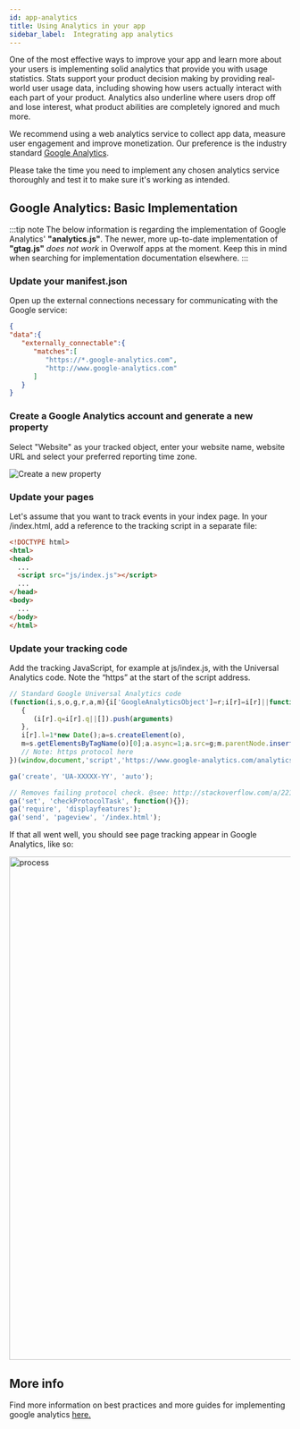```yaml
---
id: app-analytics
title: Using Analytics in your app
sidebar_label:  Integrating app analytics
---
```


One of the most effective ways to improve your app and learn more about your users is implementing solid analytics that provide you with usage statistics. Stats support your product decision making by providing real-world user usage data, including showing how users actually interact with each part of your product. Analytics also underline where users drop off and lose interest, what product abilities are completely ignored and much more.

We recommend using a web analytics service to collect app data, measure user engagement and improve monetization. Our preference is the industry standard [Google Analytics](https://marketingplatform.google.com/about/analytics/features/).

Please take the time you need to implement any chosen analytics service thoroughly and test it to make sure it's working as intended.

## Google Analytics: Basic Implementation

:::tip note
The below information is regarding the implementation of Google Analytics' **"analytics.js"**. The newer, more up-to-date implementation of **"gtag.js"** _does not work_ in Overwolf apps at the moment. Keep this in mind when searching for implementation documentation elsewhere.
:::

### Update your manifest.json

Open up the external connections necessary for communicating with the Google service:

```json
{
"data":{  
   "externally_connectable":{  
      "matches":[  
         "https://*.google-analytics.com",
         "http://www.google-analytics.com"
      ]
   }
}
```

### Create a Google Analytics account and generate a new property

Select "Website" as your tracked object, enter your website name, website URL and select your preferred reporting time zone.

<ImageBoxModal>
  <img src={require('../assets/app-analytics/GA1.jpg').default} alt="Create a new property" />
</ImageBoxModal>

### Update your pages

Let's assume that you want to track events in your index page. In your /index.html, add a reference to the tracking script in a separate file:

```html
<!DOCTYPE html>
<html>
<head>
  ...
  <script src="js/index.js"></script>
  ...
</head>
<body>
  ...
</body>
</html>
```

### Update your tracking code

Add the tracking JavaScript, for example at js/index.js, with the Universal Analytics code. Note the “https” at the start of the script address.

```js
// Standard Google Universal Analytics code
(function(i,s,o,g,r,a,m){i['GoogleAnalyticsObject']=r;i[r]=i[r]||function()
   {
      (i[r].q=i[r].q||[]).push(arguments)
   },
   i[r].l=1*new Date();a=s.createElement(o),
   m=s.getElementsByTagName(o)[0];a.async=1;a.src=g;m.parentNode.insertBefore(a,m)
   // Note: https protocol here
})(window,document,'script','https://www.google-analytics.com/analytics.js','ga');

ga('create', 'UA-XXXXX-YY', 'auto');

// Removes failing protocol check. @see: http://stackoverflow.com/a/22152353/1958200
ga('set', 'checkProtocolTask', function(){}); 
ga('require', 'displayfeatures');
ga('send', 'pageview', '/index.html');
```

If that all went well, you should see page tracking appear in Google Analytics, like so:

<ImageBoxModal>
   <img src={require('../assets/app-analytics/GA-sample.jpg').default} alt="process" width="900"/>
</ImageBoxModal>

## More info

Find more information on best practices and more guides for implementing google analytics [here.](https://analytics.google.com/analytics/academy/)
